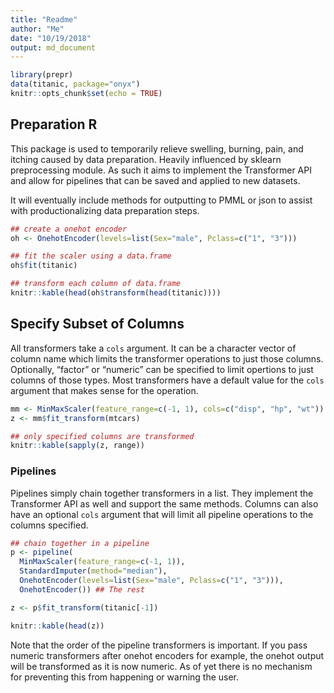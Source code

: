 ```yaml
---
title: "Readme"
author: "Me"
date: "10/19/2018"
output: md_document
---
```


```r
library(prepr)
data(titanic, package="onyx")
knitr::opts_chunk$set(echo = TRUE)
```

## Preparation R

This package is used to temporarily relieve swelling, burning, pain, and itching caused by data preparation. Heavily influenced by sklearn preprocessing module. As such it aims to 
implement the Transformer API and allow for pipelines that can be saved and applied to 
new datasets.

It will eventually include methods for outputting to PMML or json to assist with productionalizing data preparation steps.

```r

## create a onehot encoder
oh <- OnehotEncoder(levels=list(Sex="male", Pclass=c("1", "3")))

## fit the scaler using a data.frame
oh$fit(titanic)

## transform each column of data.frame 
knitr::kable(head(oh$transform(head(titanic))))
```

## Specify Subset of Columns

All transformers take a `cols` argument. It can be a character vector of column name which limits the transformer operations to just those columns. Optionally, "factor" or "numeric" can be specified to limit opertions to just columns of those types. Most transformers have a default value for the `cols` argument that makes sense for the operation.

```r

mm <- MinMaxScaler(feature_range=c(-1, 1), cols=c("disp", "hp", "wt"))
z <- mm$fit_transform(mtcars)

## only specified columns are transformed
knitr::kable(sapply(z, range))
```

### Pipelines

Pipelines simply chain together transformers in a list. They implement the Transformer API as well and support the same methods. Columns can also have an optional `cols` argument that will limit all pipeline operations to the columns specified.

```r
## chain together in a pipeline
p <- pipeline(
  MinMaxScaler(feature_range=c(-1, 1)),
  StandardImputer(method="median"),
  OnehotEncoder(levels=list(Sex="male", Pclass=c("1", "3"))),
  OnehotEncoder()) ## The rest

z <- p$fit_transform(titanic[-1])

knitr::kable(head(z))
```

Note that the order of the pipeline transformers is important. If you pass numeric transformers after onehot encoders for example, the onehot output will be transformed as it is now numeric. As of yet there is no mechanism for preventing this from happening or warning the user.


